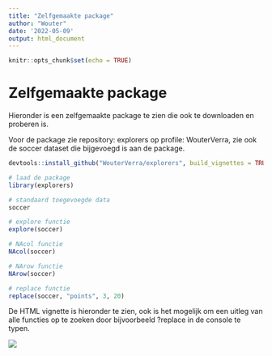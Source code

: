 ```yaml
---
title: "Zelfgemaakte package"
author: "Wouter"
date: '2022-05-09'
output: html_document
---
```


```r
knitr::opts_chunk$set(echo = TRUE)
```

# Zelfgemaakte package

Hieronder is een zelfgemaakte package te zien die ook te downloaden en proberen is. 

Voor de package zie repository: explorers op profile: WouterVerra, zie ook de soccer dataset die bijgevoegd is aan de package.

```r
devtools::install_github("WouterVerra/explorers", build_vignettes = TRUE, force = TRUE)
```

```r
# laad de package
library(explorers)

# standaard toegevoegde data
soccer

# explore functie
explore(soccer)

# NAcol functie
NAcol(soccer)

# NArow functie
NArow(soccer)

# replace functie
replace(soccer, "points", 3, 20)
```

De HTML vignette is hieronder te zien, ook is het mogelijk om een uitleg van alle functies op te zoeken door bijvoorbeeld ?replace in de console te typen. 

![ ](C:\Users\Gebruiker\Documents\hu\datascience\dsfb2\Portfolio\assignment_8\Knipsel7.JPG)